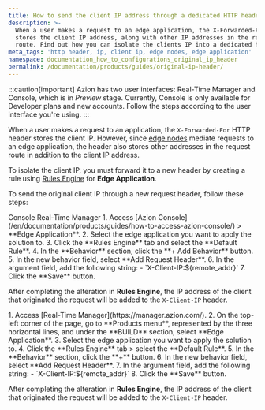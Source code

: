 ```yaml
---
title: How to send the client IP address through a dedicated HTTP header
description: >-
  When a user makes a request to an edge application, the X-Forwarded-For header
  stores the client IP address, along with other IP addresses in the request
  route. Find out how you can isolate the clients IP into a dedicated header.
meta_tags: 'http header, ip, client ip, edge nodes, edge application'
namespace: documentation_how_to_configurations_original_ip_header
permalink: /documentation/products/guides/original-ip-header/
---
```



:::caution[important]
Azion has two user interfaces: Real-Time Manager and Console, which is in *Preview* stage. Currently, Console is only available for Developer plans and new accounts. Follow the steps according to the user interface you're using.
:::

When a user makes a request to an application, the `X-Forwarded-For` HTTP header stores the client IP. However, since [edge nodes](/en/documentation/products/build/edge-application/) mediate requests to an edge application, the header also stores other addresses in the request route in addition to the client IP address.

To isolate the client IP, you must forward it to a new header by creating a rule using [Rules Engine](/en/documentation/products/build/edge-application/rules-engine/) for **Edge Application**.

To send the original client IP through a new request header, follow these steps:

<Tabs client:visible>
    <Fragment slot="tab.console">Console</Fragment>
    <Fragment slot="tab.rtm">Real-Time Manager</Fragment>

<Fragment slot="panel.console">
1. Access [Azion Console](/en/documentation/products/guides/how-to-access-azion-console/) > **Edge Application**.
2. Select the edge application you want to apply the solution to.
3. Click the **Rules Engine** tab and select the **Default Rule**.
4. In the **Behavior** section, click the **+ Add Behavior** button.
5. In the new behavior field, select **Add Request Header**.
6. In the argument field, add the following string:
   - `X-Client-IP:${remote_addr}`
7. Click the **Save** button.

After completing the alteration in **Rules Engine**, the IP address of the client that originated the request will be added to the `X-Client-IP` header.
</Fragment>

<Fragment slot="panel.rtm">
1. Access [Real-Time Manager](https://manager.azion.com/).
2. On the top-left corner of the page, go to **Products menu**, represented by the three horizontal lines, and under the **BUILD** section, select **Edge Application**.
3. Select the edge application you want to apply the solution to.
4. Click the **Rules Engine** tab > select the **Default Rule**.
5. In the **Behavior** section, click the **+** button.
6. In the new behavior field, select **Add Request Header**.
7. In the argument field, add the following string:
   - `X-Client-IP:${remote_addr}`
8. Click the **Save** button.

After completing the alteration in **Rules Engine**, the IP address of the client that originated the request will be added to the `X-Client-IP` header.
</Fragment>

</Tabs>


